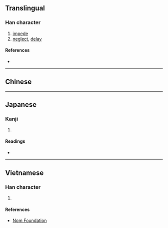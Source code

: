 {{also|悮}}
{{character info/new}}
==Translingual==

===Han character===
{{Han char|rn=61|rad=心|as=07|sn=10|four=|canj=PRVK|ids=⿰忄吳}}

# [[impede]]
# [[neglect]], [[delay]]

====References====
* {{Han ref|kx=0388.040|dkj=10679|dj=0720.210|hdz=42305.050|uh=609E|ud=24734}}

----

==Chinese==
{{zh-see|誤|v}}

----

==Japanese==

===Kanji===
{{ja-kanji|grade=|rs=心07}}

# {{defn|lang=ja|sort=心07}}

====Readings====
* {{ja-readings|on=[[ご]] (go)|kun=[[あやまる]] (ayamaru)}}

----

==Vietnamese==

===Han character===
{{vi-readings|rs=心07|hanviet=[[ngố]], [[ngộ]], [[ngô]]}}

# {{defn|lang=vi|sort=心07}}

====References====
* [http://nomfoundation.org/common/nom_details.php?codepoint=609e Nom Foundation]